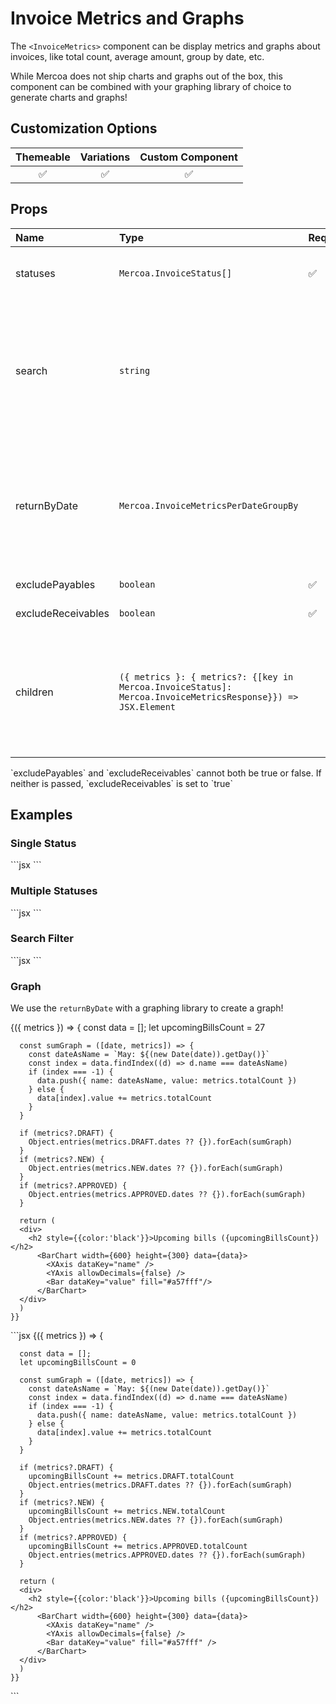 
# Invoice Metrics and Graphs

The `<InvoiceMetrics>` component can be display metrics and graphs about invoices, like total count, average amount, group by date, etc.

While Mercoa does not ship charts and graphs out of the box, this component can be combined with your graphing library of choice to generate charts and graphs!

## Customization Options

| Themeable | Variations | Custom Component |
| :-------: | :--------: | :--------------: |
|    ✅     |       ✅   |         ✅       |

## Props


| Name               | Type                                                                                                       | Required | Description                                                                                                      |
| :------------------| :----------------------------------------------------------------------------------------------------------| :--------| :----------------------------------------------------------------------------------------------------------------|
| statuses           | `Mercoa.InvoiceStatus[]`                                                                                   | ✅       | List of invoice statuses to filter on                                                                            |
| search             | `string`                                                                                                   |          | Search filter. Searches for C3 name (fulltext), invoice number (exact), or amount (exact)                        |
| returnByDate       | `Mercoa.InvoiceMetricsPerDateGroupBy`                                                                      |          | If specified, will return results grouped by the selected date type. Useful to build graphs.                     |
| excludePayables    | `boolean`                                                                                                  | ✅       | Set true for AR                                                                                                  |
| excludeReceivables | `boolean`                                                                                                  | ✅       | Set true for AP                                                                                                  |
| children           | `({ metrics }: { metrics?: {[key in Mercoa.InvoiceStatus]: Mercoa.InvoiceMetricsResponse}}) => JSX.Element`|          | Fully customize the UI with the help of these hooks and helper functions. See [example](#graph).         |


<Callout type="warning" emoji="⚠️">
  `excludePayables` and `excludeReceivables` cannot both be true or false. If neither is passed, `excludeReceivables` is set to `true`
</Callout>

## Examples

### Single Status

<ComponentContainer>
  <InvoiceMetrics statuses={[ 'NEW' ]}/>
  ```jsx
<InvoiceMetrics statuses={[ 'NEW' ]}/>
  ```
</ComponentContainer>

### Multiple Statuses

<ComponentContainer>
  <InvoiceMetrics statuses={[
    'DRAFT',
    'NEW',
    'APPROVED',
    'SCHEDULED',
    'PENDING',
    'PAID',
    'ARCHIVED',
    'REFUSED',
    'CANCELED',
    'FAILED'
  ]}/>
  ```jsx
<InvoiceMetrics statuses={[
    'DRAFT',
    'NEW',
    'APPROVED',
    'SCHEDULED',
    'PENDING',
    'PAID',
    'ARCHIVED',
    'REFUSED',
    'CANCELED',
    'FAILED'
  ]}/>
  ```
</ComponentContainer>

### Search Filter

<ComponentContainer>
  <InvoiceMetrics 
  search="Acm"
  statuses={[
    'DRAFT',
    'NEW',
    'APPROVED',
    'SCHEDULED',
    'PENDING',
    'PAID',
    'ARCHIVED',
    'REFUSED',
    'CANCELED',
    'FAILED'
  ]}/>
  ```jsx
<InvoiceMetrics 
  search="Acm"
  statuses={[
    'DRAFT',
    'NEW',
    'APPROVED',
    'SCHEDULED',
    'PENDING',
    'PAID',
    'ARCHIVED',
    'REFUSED',
    'CANCELED',
    'FAILED'
  ]}/>
  ```
</ComponentContainer>


### Graph

We use the `returnByDate` with a graphing library to create a graph!

<ComponentContainer>
  <InvoiceMetrics 
  returnByDate="CREATION_DATE"
  statuses={[
    'DRAFT',
    'NEW',
    'APPROVED',
  ]}>
    {({ metrics }) => {
      const data = [];
      let upcomingBillsCount = 27

      const sumGraph = ([date, metrics]) => {
        const dateAsName = `May: ${(new Date(date)).getDay()}`
        const index = data.findIndex((d) => d.name === dateAsName)
        if (index === -1) {
          data.push({ name: dateAsName, value: metrics.totalCount })
        } else {
          data[index].value += metrics.totalCount
        }
      }

      if (metrics?.DRAFT) {
        Object.entries(metrics.DRAFT.dates ?? {}).forEach(sumGraph)
      }
      if (metrics?.NEW) {
        Object.entries(metrics.NEW.dates ?? {}).forEach(sumGraph)
      }
      if (metrics?.APPROVED) {
        Object.entries(metrics.APPROVED.dates ?? {}).forEach(sumGraph)
      }

      return (
      <div>
        <h2 style={{color:'black'}}>Upcoming bills ({upcomingBillsCount})</h2>
          <BarChart width={600} height={300} data={data}>
            <XAxis dataKey="name" />
            <YAxis allowDecimals={false} />
            <Bar dataKey="value" fill="#a57fff"/>
          </BarChart>
      </div>
      )
    }}
  </InvoiceMetrics>
  ```jsx
  <InvoiceMetrics 
  returnByDate="CREATION_DATE"
  statuses={[
    'DRAFT',
    'NEW',
    'APPROVED',
  ]}>
    {({ metrics }) => {
      
      const data = [];
      let upcomingBillsCount = 0

      const sumGraph = ([date, metrics]) => {
        const dateAsName = `May: ${(new Date(date)).getDay()}`
        const index = data.findIndex((d) => d.name === dateAsName)
        if (index === -1) {
          data.push({ name: dateAsName, value: metrics.totalCount })
        } else {
          data[index].value += metrics.totalCount
        }
      }

      if (metrics?.DRAFT) {
        upcomingBillsCount += metrics.DRAFT.totalCount
        Object.entries(metrics.DRAFT.dates ?? {}).forEach(sumGraph)
      }
      if (metrics?.NEW) {
        upcomingBillsCount += metrics.NEW.totalCount
        Object.entries(metrics.NEW.dates ?? {}).forEach(sumGraph)
      }
      if (metrics?.APPROVED) {
        upcomingBillsCount += metrics.APPROVED.totalCount
        Object.entries(metrics.APPROVED.dates ?? {}).forEach(sumGraph)
      }

      return (
      <div>
        <h2 style={{color:'black'}}>Upcoming bills ({upcomingBillsCount})</h2>
          <BarChart width={600} height={300} data={data}>
            <XAxis dataKey="name" />
            <YAxis allowDecimals={false} />
            <Bar dataKey="value" fill="#a57fff" />
          </BarChart>
      </div>
      )
    }}
  </InvoiceMetrics>
  ```
</ComponentContainer>